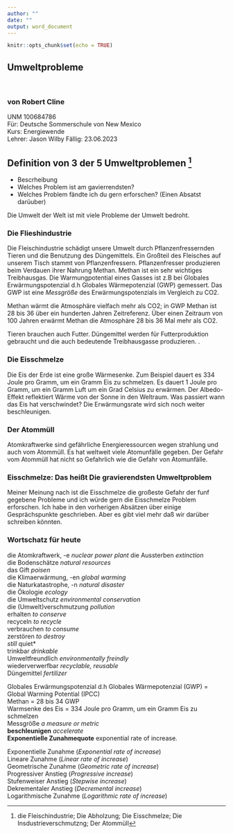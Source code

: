 ```yaml
---
author: ""
date: ""
output: word_document
---
```


```r
knitr::opts_chunk$set(echo = TRUE)
```

## Umweltprobleme

<br> 

### von Robert Cline
UNM 100684786  
F&uuml;r:  Deutsche Sommerschule von New Mexico  
Kurs:  Energiewende  
Lehrer:  Jason Wilby
F&auml;llig:  23.06.2023 





## Definition von 3 der 5 Umweltproblemen ^[die Fleischindustrie; Die Abholzung; Die Eisschmelze; Die Insdustrieverschmutzng; Der Atomm&uuml;ll]

* Bescrheibung  
* Welches Problem ist am gavierrendsten?  
* Welches Problem f&auml;ndte ich du gern erforschen?  (Einen Absatst dar&uuml;uber)



Die Umwelt der Welt ist mit viele Probleme der Umwelt bedroht.  

### Die Flieshindustrie

Die Fleischindustrie schädigt unsere Umwelt durch Pflanzenfressernden Tieren und die Benutzung des Düngemittels. Ein Großteil des Fleisches auf unserem Tisch stammt von Pflanzenfressern. Pflanzenfresser produzieren beim Verdauen ihrer Nahrung Methan. Methan ist ein sehr wichtiges Treibhausgas. Die Warmungpotential eines Gasses ist z.B bei Globales Erwärmungspotenzial d.h Globales Wärmepotenzial (GWP) gemessert. Das GWP ist eine *Messgröße* des Erwärmungspotenzials im Vergleich zu CO2.  

Methan wärmt die Atmosphäre vielfach mehr als CO2; in GWP Methan ist 28 bis 36 &uuml;ber ein hunderten Jahren Zeitreferenz. Über einen Zeitraum von 100 Jahren erwärmt Methan die Atmosphäre 28 bis 36 Mal mehr als CO2.

Tieren brauchen auch Futter.  Düngemittel werden für Futterproduktion gebraucht und die auch bedeutende Treibhausgasse produzieren.  .  

### Die Eisschmelze  

Die Eis der Erde ist eine gro&szlig;e Wärmesenke.  Zum Beispiel dauert es 334 Joule pro Gramm, um ein Gramm Eis zu schmelzen. Es dauert 1 Joule pro Gramm, um ein Gramm Luft um ein Grad Celsius zu erwärmen.  Der Albedo-Effekt reflektiert Wärme von der Sonne in den Weltraum. Was passiert wann das Eis hat verschwindet?  Die Erwärmungsrate wird sich noch weiter beschleunigen.


### Der Atomm&uuml;ll  

Atomkraftwerke sind gefährliche Energieressourcen wegen strahlung und auch vom Atomm&uuml;ll. Es hat weltweit viele Atomunfälle gegeben. Der Gefahr vom Atomm&uuml;ll hat nicht so Gefahrlich wie die Gefahr von Atomunfälle.

### Eisschmelze: Das hei&szlig;t Die gravierendsten Umweltproblem

Meiner Meinung nach ist die Eisschmelze die gro&szlig;este Gefahr der funf gegebene Probleme und ich w&uuml;rde gern die Eisschmelze Problem erforschen.  Ich habe in den vorherigen Absätzen über einige Gesprächspunkte geschrieben. Aber es gibt viel mehr da&szlig; wir dar&uuml;ber schreiben k&ouml;nnten.  


### Wortschatz f&uuml;r heute  

die Atomkraftwerk, -e *nuclear power plant*
die Aussterben *extinction*  
die Bodensch&auml;tze *natural resources*  
das Gift *poisen*  
die Klimaerw&auml;rmung, -en  *global warming*  
die Naturkatastrophe, -n *natural disaster*  
die &Ouml;kologie *ecology*  
die Umweltschutz *environmental conservation*  
die (Umwelt)verschmutzung *pollution*  
erhalten *to conserve*  
recyceln  *to recycle*  
verbrauchen *to consume*  
zerst&ouml;ren  *to destroy  
still *quiet*  
trinkbar *drinkable*  
Umweltfreundlich *environmentally freindly*  
wiederverwerfbar *recyclable, reusable*  
Düngemittel *fertilizer*  

Globales Erwärmungspotenzial d.h Globales Wärmepotenzial (GWP) = Global Warming Potential (IPCC)  
Methan = 28 bis 34 GWP  
Warmsenke des Eis = 334 Joule pro Gramm, um ein Gramm Eis zu schmelzen  
Messgröße *a measure or metric*  
**beschleunigen** *accelerate*  
**Exponentielle Zunahmequote** exponential rate of increase.    

Exponentielle Zunahme (*Exponential rate of increase*)  
Lineare Zunahme (*Linear rate of increase*)  
Geometrische Zunahme (*Geometric rate of increase*)  
Progressiver Anstieg (*Progressive increase*)  
Stufenweiser Anstieg (*Stepwise increase*)  
Dekrementaler Anstieg (*Decremental increase*)  
Logarithmische Zunahme (*Logarithmic rate of increase*)  
